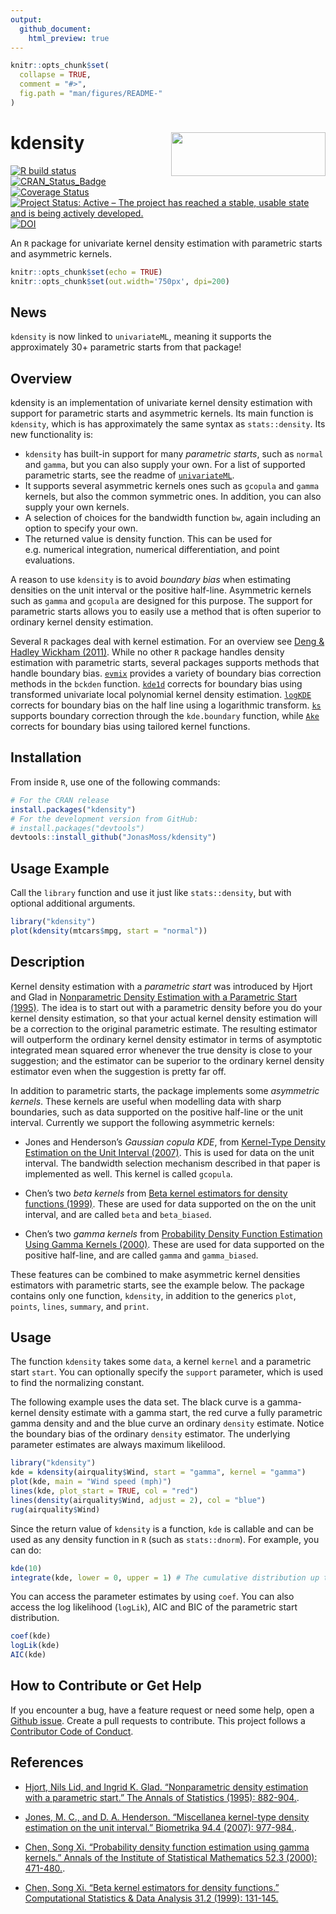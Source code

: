 ```yaml
---
output:
  github_document:
    html_preview: true
---
```


<!-- README.md is generated from README.Rmd. Please edit that file -->

```r
knitr::opts_chunk$set(
  collapse = TRUE,
  comment = "#>",
  fig.path = "man/figures/README-"
)
```

# kdensity <img src="man/figures/logo.png" align="right" width="247" height="70" />
[![R build status](https://github.com/JonasMoss/kdensity/workflows/R-CMD-check/badge.svg)](https://github.com/JonasMoss/kdensity/actions)
[![CRAN_Status_Badge](https://www.r-pkg.org/badges/version/kdensity)](https://cran.r-project.org/package=kdensity)
[![Coverage Status](https://codecov.io/gh/JonasMoss/kdensity/branch/master/graph/badge.svg)](https://codecov.io/gh/JonasMoss/kdensity?branch=master)
[![Project Status: Active – The project has reached a stable, usable state and is being actively developed.](https://www.repostatus.org/badges/latest/active.svg)](https://www.repostatus.org/#active)
[![DOI](https://zenodo.org/badge/120678148.svg)](https://zenodo.org/badge/latestdoi/120678148)


An `R` package for univariate kernel density estimation with parametric starts and asymmetric kernels.
```r
knitr::opts_chunk$set(echo = TRUE)
knitr::opts_chunk$set(out.width='750px', dpi=200)
```

## News 
`kdensity` is now linked to `univariateML`, meaning it supports the 
approximately 30+ parametric starts from that package!

## Overview
kdensity is an implementation of univariate kernel density estimation with support for parametric starts and asymmetric kernels. Its main function is `kdensity`, which is has approximately the same syntax as `stats::density`. Its new functionality is:

* `kdensity` has built-in support for many *parametric starts*, such as `normal` 
  and `gamma`, but you can also supply your own. For a list of supported parametric 
  starts, see the readme of [`univariateML`](https://github.com/JonasMoss/univariateML).
* It supports several asymmetric kernels ones such as `gcopula` and `gamma` kernels, but also     the common symmetric ones. In addition, you can also supply your own kernels. 
* A selection of choices for the bandwidth function `bw`, again including an option to specify    your own.
* The returned value is density function. This can be used for e.g. numerical 
  integration, numerical differentiation, and point evaluations. 

A reason to use `kdensity` is to avoid *boundary bias* when estimating densities on the unit interval or the positive half-line. Asymmetric kernels such as `gamma` and `gcopula` are designed for this purpose. The support for parametric starts allows you to easily use a method that is often superior to ordinary kernel density estimation.

Several `R` packages deal with kernel estimation. For an overview see 
[Deng & Hadley Wickham (2011)](https://vita.had.co.nz/papers/density-estimation.pdf).
While no other `R` package handles density estimation with parametric starts, 
several packages supports methods that handle boundary bias.  [`evmix`](http://www.math.canterbury.ac.nz/~c.scarrott/evmix/) provides a 
variety of boundary bias correction methods in the `bckden` function. 
[`kde1d`](https://github.com/tnagler/kde1d) corrects for boundary bias using 
transformed univariate local polynomial kernel density estimation.
[`logKDE`](https://github.com/andrewthomasjones/logKDE) corrects for boundary 
bias on the half line using a logarithmic transform. 
[`ks`](https://CRAN.R-project.org/package=ks) supports boundary correction through the `kde.boundary` function, while [`Ake`](https://CRAN.R-project.org/package=Ake) corrects for 
boundary bias using tailored kernel functions.

## Installation
From inside `R`, use one of the following commands:
```r
# For the CRAN release
install.packages("kdensity")
# For the development version from GitHub:
# install.packages("devtools")
devtools::install_github("JonasMoss/kdensity")
```

## Usage Example
Call the `library` function and use it just like `stats::density`, but with optional additional arguments.
```r
library("kdensity")
plot(kdensity(mtcars$mpg, start = "normal"))
```

## Description

Kernel density estimation with a *parametric start* was introduced by Hjort and Glad in [Nonparametric Density Estimation with a Parametric Start (1995)](https://projecteuclid.org/euclid.aos/1176324627). The idea is to start out with a parametric density before you do your kernel density estimation, so that your actual kernel density estimation will be a correction to the original parametric estimate. The resulting estimator will outperform the ordinary kernel density estimator in terms of asymptotic 
integrated mean squared error whenever the true density is close to your suggestion; and the estimator can be superior to the ordinary kernel density estimator even when the suggestion is pretty far off.

In addition to parametric starts, the package implements some *asymmetric kernels*. These kernels are useful when modelling data with sharp boundaries, such as data supported on the positive half-line or the unit interval. Currently we support the following asymmetric kernels:

* Jones and Henderson's *Gaussian copula KDE*, from [Kernel-Type Density Estimation on the Unit Interval (2007)](https://academic.oup.com/biomet/article-abstract/94/4/977/246269). This is used for data on the unit interval. The bandwidth selection mechanism described in that paper is implemented as well. This kernel is called `gcopula`.

* Chen's two *beta kernels* from [Beta kernel estimators for density functions (1999)](https://www.sciencedirect.com/science/article/pii/S0167947399000109). These are used for data supported on the on the unit interval, and are called `beta` and `beta_biased`.

* Chen's two *gamma kernels* from [Probability Density Function Estimation Using Gamma Kernels (2000)](https://link.springer.com/article/10.1023/A:1004165218295). These are used for data supported on the positive half-line, and are called `gamma` and `gamma_biased`.

These features can be combined to make asymmetric kernel densities estimators with parametric starts, see the example below. The package contains only one function, `kdensity`, in addition to the generics `plot`, `points`, `lines`, `summary`, and `print`. 

## Usage

The function `kdensity` takes some `data`, a kernel `kernel` and a parametric start `start`. You can optionally specify the `support` parameter, which is used to find the normalizing constant.

The following example uses the \code{datasets::airquality} data set. The black curve is a gamma-kernel density estimate with a gamma start, the red curve a fully parametric gamma density
and and the blue curve an ordinary `density` estimate. Notice the boundary bias of the ordinary 
`density` estimator. The underlying parameter estimates are always maximum likelilood.

```r
library("kdensity")
kde = kdensity(airquality$Wind, start = "gamma", kernel = "gamma")
plot(kde, main = "Wind speed (mph)")
lines(kde, plot_start = TRUE, col = "red")
lines(density(airquality$Wind, adjust = 2), col = "blue")
rug(airquality$Wind)
```

Since the return value of `kdensity` is a function, `kde` is callable and can be
used as any density function in `R` (such as `stats::dnorm`). For example, you can
do:

```r
kde(10)
integrate(kde, lower = 0, upper = 1) # The cumulative distribution up to 1.
```

You can access the parameter estimates by using `coef`. You can also access the log likelihood (`logLik`), AIC and BIC of the parametric start distribution.

```r
coef(kde)
logLik(kde)
AIC(kde)
```
## How to Contribute or Get Help
If you encounter a bug, have a feature request or need some help, open a [Github issue](https://github.com/JonasMoss/kdensity/issues). Create a pull requests
to contribute. This project follows a [Contributor Code of Conduct](https://www.contributor-covenant.org/version/1/4/code-of-conduct/).

## References

* [Hjort, Nils Lid, and Ingrid K. Glad. "Nonparametric density estimation with a parametric start." The Annals of Statistics (1995): 882-904.](https://projecteuclid.org/euclid.aos/1176324627).

* [Jones, M. C., and D. A. Henderson. "Miscellanea kernel-type density estimation on the unit interval." Biometrika 94.4 (2007): 977-984.](https://academic.oup.com/biomet/article-abstract/94/4/977/246269). 

* [Chen, Song Xi. "Probability density function estimation using gamma kernels." Annals of the Institute of Statistical Mathematics 52.3 (2000): 471-480.](https://link.springer.com/article/10.1023/A:1004165218295).

* [Chen, Song Xi. "Beta kernel estimators for density functions." Computational Statistics & Data Analysis 31.2 (1999): 131-145.](https://www.sciencedirect.com/science/article/pii/S0167947399000109)
